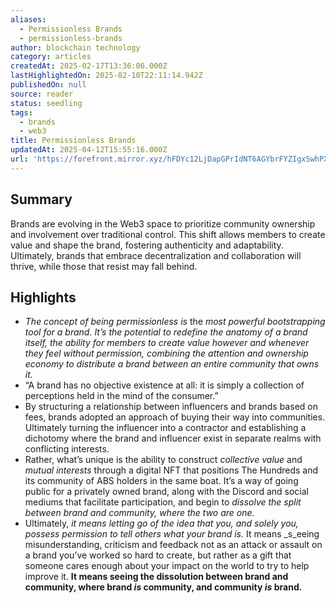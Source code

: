 ```yaml
---
aliases:
  - Permissionless Brands
  - permissionless-brands
author: blockchain technology
category: articles
createdAt: 2025-02-17T13:36:06.000Z
lastHighlightedOn: 2025-02-10T22:11:14.942Z
publishedOn: null
source: reader
status: seedling
tags:
  - brands
  - web3
title: Permissionless Brands
updatedAt: 2025-04-12T15:55:16.000Z
url: 'https://forefront.mirror.xyz/hFDYc12LjDapGPrIdNT6AGYbrFYZIgxSwhPXheBwl3s'
---
```

## Summary

Brands are evolving in the Web3 space to prioritize community ownership and involvement over traditional control. This shift allows members to create value and shape the brand, fostering authenticity and adaptability. Ultimately, brands that embrace decentralization and collaboration will thrive, while those that resist may fall behind.

## Highlights

- _The concept of being permissionless is_ the _most powerful bootstrapping tool for a brand. It’s the potential to redefine the anatomy of a brand itself, the ability for members to create value however and whenever they feel without permission, combining the attention and ownership economy to distribute a brand between an entire community that owns it._
- “A brand has no objective existence at all: it is simply a collection of perceptions held in the mind of the consumer.”
- By structuring a relationship between influencers and brands based on fees, brands adopted an approach of buying their way into communities. Ultimately turning the influencer into a contractor and establishing a dichotomy where the brand and influencer exist in separate realms with conflicting interests.
- Rather, what’s unique is the ability to construct _collective value_ and _mutual interests_ through a digital NFT that positions The Hundreds and its community of ABS holders in the same boat. It’s a way of going public for a privately owned brand, along with the Discord and social mediums that facilitate participation, and begin to _dissolve the split between brand and community, where the two are one._
- Ultimately, _it means letting go of the idea that you, and solely you, possess permission to tell others what your brand is._ It means _s_eeing misunderstanding, criticism and feedback not as an attack or assault on a brand you’ve worked so hard to create, but rather as a gift that someone cares enough about your impact on the world to try to help improve it.
  **It means seeing the dissolution between brand and community, where brand _is_ community, and community _is_ brand.**
